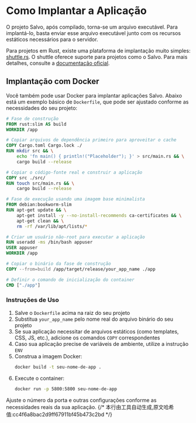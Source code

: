 # Como Implantar a Aplicação

O projeto Salvo, após compilado, torna-se um arquivo executável. Para implantá-lo, basta enviar esse arquivo executável junto com os recursos estáticos necessários para o servidor.

Para projetos em Rust, existe uma plataforma de implantação muito simples: [shuttle.rs](https://www.shuttle.rs). O shuttle oferece suporte para projetos como o Salvo. Para mais detalhes, consulte a [documentação oficial](https://docs.shuttle.rs/guide/salvo-examples.html).

## Implantação com Docker

Você também pode usar Docker para implantar aplicações Salvo. Abaixo está um exemplo básico de `Dockerfile`, que pode ser ajustado conforme as necessidades do seu projeto:

```dockerfile
# Fase de construção
FROM rust:slim AS build
WORKDIR /app

# Copiar arquivos de dependência primeiro para aproveitar o cache
COPY Cargo.toml Cargo.lock ./
RUN mkdir src && \
    echo 'fn main() { println!("Placeholder"); }' > src/main.rs && \
    cargo build --release

# Copiar o código-fonte real e construir a aplicação
COPY src ./src/
RUN touch src/main.rs && \
    cargo build --release

# Fase de execução usando uma imagem base minimalista
FROM debian:bookworm-slim
RUN apt-get update && \
    apt-get install -y --no-install-recommends ca-certificates && \
    apt-get clean && \
    rm -rf /var/lib/apt/lists/*

# Criar um usuário não-root para executar a aplicação
RUN useradd -ms /bin/bash appuser
USER appuser
WORKDIR /app

# Copiar o binário da fase de construção
COPY --from=build /app/target/release/your_app_name ./app

# Definir o comando de inicialização do container
CMD ["./app"]
```

### Instruções de Uso

1. Salve o `Dockerfile` acima na raiz do seu projeto
2. Substitua `your_app_name` pelo nome real do arquivo binário do seu projeto
3. Se sua aplicação necessitar de arquivos estáticos (como templates, CSS, JS, etc.), adicione os comandos `COPY` correspondentes
4. Caso sua aplicação precise de variáveis de ambiente, utilize a instrução `ENV`
5. Construa a imagem Docker:
   ```bash
   docker build -t seu-nome-de-app .
   ```
6. Execute o container:
   ```bash
   docker run -p 5800:5800 seu-nome-de-app
   ```

Ajuste o número da porta e outras configurações conforme as necessidades reais da sua aplicação.
{/* 本行由工具自动生成,原文哈希值:cc4f6a8bac2d9ff67911bf45b473c2bd */}